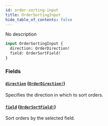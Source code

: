 ```yaml
---
id: order-sorting-input
title: OrderSortingInput
hide_table_of_contents: false
---
```


No description

```graphql
input OrderSortingInput {
  direction: OrderDirection!
  field: OrderSortField!
}
```

### Fields

#### [`direction`](#) ([`OrderDirection!`](../../../developer/api-reference/enums/order-direction))

Specifies the direction in which to sort orders.

#### [`field`](#) ([`OrderSortField!`](../../../developer/api-reference/enums/order-sort-field))

Sort orders by the selected field.

